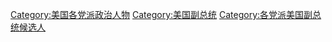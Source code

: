 [[Category:美国各党派政治人物|Category:美国各党派政治人物]]
[[Category:美国副总统|Category:美国副总统]]
[[Category:各党派美国副总统候选人|Category:各党派美国副总统候选人]]
